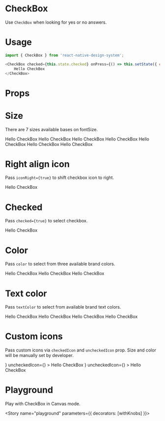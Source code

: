 
<Meta title="Design System|CheckBox" component={CheckBox} />

# CheckBox
Use `CheckBox` when looking for yes or no answers.

# Usage
```js
import { CheckBox } from 'react-native-design-system';

<CheckBox checked={this.state.checked} onPress={() => this.setState({ checked: !this.state.checked })}>
    Hello CheckBox
</CheckBox>
```

# Props
<Props of={CheckBox} />

# Size
There are 7 sizes available bases on fontSize.

<Preview>
  <Story name="size">
    <Stack>
      <CheckBox size="xxsmall">
        Hello CheckBox
      </CheckBox>
      <CheckBox size="xsmall">
        Hello CheckBox
      </CheckBox>
      <CheckBox size="small">
        Hello CheckBox
      </CheckBox>
      <CheckBox size="medium">
        Hello CheckBox
      </CheckBox>
      <CheckBox size="large">
        Hello CheckBox
      </CheckBox>
      <CheckBox size="xlarge">
        Hello CheckBox
      </CheckBox>
      <CheckBox size="xxlarge">
        Hello CheckBox
      </CheckBox>
    </Stack>
  </Story>
</Preview>

# Right align icon
Pass `iconRight={true}` to shift checkbox icon to right.

<Preview>
  <Story name="iconRight">
    <CheckBox iconRight>
        Hello CheckBox
    </CheckBox>
  </Story>
</Preview>

# Checked
Pass `checked={true}` to select checkbox.

<Preview>
  <Story name="checked">
    <CheckBox checked>
        Hello CheckBox
    </CheckBox>
  </Story>
</Preview>

# Color
Pass `color` to select from three available brand colors.

<Preview>
  <Story name="color">
    <Stack>
      <CheckBox color="primary">
        Hello CheckBox
      </CheckBox>
      <CheckBox color="secondary">
        Hello CheckBox
      </CheckBox>
      <CheckBox color="tertiary">
        Hello CheckBox
      </CheckBox>
    </Stack>
  </Story>
</Preview>

# Text color
Pass `textColor` to select from available brand text colors.

<Preview>
  <Story name="textColor">
    <Stack>
      <CheckBox textColor="heading">
        Hello CheckBox
      </CheckBox>
      <CheckBox textColor="default">
        Hello CheckBox
      </CheckBox>
      <CheckBox textColor="subtle">
        Hello CheckBox
      </CheckBox>
      <CheckBox textColor="grey">
        Hello CheckBox
      </CheckBox>
    </Stack>
  </Story>
</Preview>

# Custom icons
Pass custom icons via  `checkedIcon` and `uncheckedIcon` prop. Size and color will be manually set by developer.

<Preview>
  <Story name="icons">
    <Stack>
      <CheckBox
        checked={false}
        checkedIcon={<Ionicons
          name="ios-radio-button-on"
          size={24}
          color="#1e88e5" />}
        uncheckedIcon={<Ionicons
          name="ios-radio-button-off"
          size={24}
          color="#1e88e5" />}
      >
        Hello CheckBox
      </CheckBox>
      <CheckBox
        checked={true}
        checkedIcon={<Ionicons
          name="ios-radio-button-on"
          size={24}
          color="#1e88e5" />}
        uncheckedIcon={<Ionicons
          name="ios-radio-button-off"
          size={24}
          color="#1e88e5" />}
      >
        Hello CheckBox
      </CheckBox>
    </Stack>
  </Story>
</Preview>

# Playground

Play with CheckBox in Canvas mode.

<Story name="playground" parameters={{ decorators: [withKnobs] }}>
  <ExampleCheckBox />
</Story>